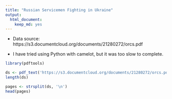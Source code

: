 ```yaml
---
title: "Russian Servicemen Fighting in Ukraine"
output: 
  html_document:
    keep_md: yes
---
```


* Data source: https://s3.documentcloud.org/documents/21280272/orcs.pdf

* I have tried using Python with camelot, but it was too slow to complete. 

```r
library(pdftools)
```

```r
ds <- pdf_text('https://s3.documentcloud.org/documents/21280272/orcs.pdf')
length(ds)
```

```r
pages <- strsplit(ds, '\n')
head(pages)
```
